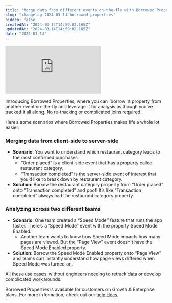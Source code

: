 ```yaml
---
title: "Merge data from different events on-the-fly with Borrowed Properties"
slug: "changelog-2024-03-14-borrowed-properties"
hidden: false
createdAt: "2024-03-14T14:59:02.165Z"
updatedAt: "2024-03-14T14:59:02.165Z"
date: "2024-03-14"
---
```

<div style={{position: "relative", paddingBottom: "56.25%", height: 0}}><iframe src="https://www.loom.com/embed/d45c325a7ee544a9965e90c3a5127257?sid=0cc8f226-72a4-4817-bd6d-13732a3b4237" frameBorder="0" webkitallowfullscreen="true" mozallowfullscreen="true" allowFullScreen style={{position: "absolute", top: 0, left: 0, width: "100%", height: "100%"}}></iframe></div>

Introducing Borrowed Properties, where you can ‘borrow’ a property from another event on-the-fly and leverage it for analysis as though you’ve tracked it all along. No re-tracking or complicated joins required.

Here’s some scenarios where Borrowed Properties makes life a whole lot easier:

### Merging data from client-side to server-side

- **Scenario**: You want to understand which restaurant category leads to the most confirmed purchases.
  - “Order placed” is a client-side event that has a property called restaurant category.
  - “Transaction completed” is the server-side event of interest that you’d like to break down by restaurant category.
- **Solution**: Borrow the restaurant category property from “Order placed” onto “Transaction completed” and poof! It’s like “Transaction completed” always had the restaurant category property.

### Analyzing across two different teams

- **Scenario**: One team created a “Speed Mode” feature that runs the app faster. There’s a “Speed Mode” event with the property Speed Mode Enabled.
  - Another team wants to know how Speed Mode impacts how many pages are viewed. But the “Page View” event doesn’t have the Speed Mode Enabled property.
- **Solution**: Borrow the Speed Mode Enabled property onto “Page View” and teams can instantly understand how page views differed when Speed Mode was turned on.

All these use cases, without engineers needing to retrack data or develop complicated workarounds.

Borrowed Properties is available for customers on Growth & Enterprise plans. For more information, check out our [help docs.](https://docs.mixpanel.com/docs/features/custom-properties#borrowed-properties)
